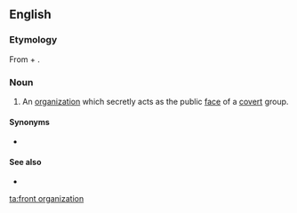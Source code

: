 ==English==

===Etymology===
From {{m|en|front}} + {{m|en|organization}}.

===Noun===
{{wikipedia}}
{{en-noun}}

# An [[organization]] which secretly acts as the public [[face]] of a [[covert]] group.

====Synonyms====
* {{l|en|front}}

====See also====
* {{l|en|front group}}

[[ta:front organization]]
